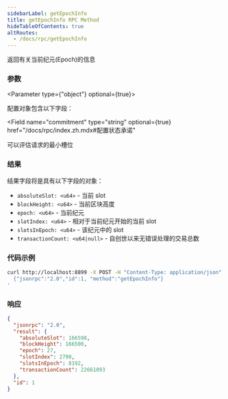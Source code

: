 ```yaml
---
sidebarLabel: getEpochInfo
title: getEpochInfo RPC Method
hideTableOfContents: true
altRoutes:
  - /docs/rpc/getEpochInfo
---
```


返回有关当前纪元(Epoch)的信息

<DocSideBySide>

<DocLeftSide>

### 参数

<Parameter type={"object"} optional={true}>

配置对象包含以下字段：

<Field
  name="commitment"
  type="string"
  optional={true}
  href="/docs/rpc/index.zh.mdx#配置状态承诺"
></Field>

<Field name="minContextSlot" type="number" optional={true}>
  可以评估请求的最小槽位
</Field>

</Parameter>

### 结果

结果字段将是具有以下字段的对象：

- `absoluteSlot: <u64>` - 当前 slot
- `blockHeight: <u64>` - 当前区块高度
- `epoch: <u64>` - 当前纪元
- `slotIndex: <u64>` - 相对于当前纪元开始的当前 slot
- `slotsInEpoch: <u64>` - 该纪元中的 slot
- `transactionCount: <u64|null>` - 自创世以来无错误处理的交易总数

</DocLeftSide>
<DocRightSide>

### 代码示例

```bash
curl http://localhost:8899 -X POST -H "Content-Type: application/json" -d '
  {"jsonrpc":"2.0","id":1, "method":"getEpochInfo"}
'
```

### 响应

```json
{
  "jsonrpc": "2.0",
  "result": {
    "absoluteSlot": 166598,
    "blockHeight": 166500,
    "epoch": 27,
    "slotIndex": 2790,
    "slotsInEpoch": 8192,
    "transactionCount": 22661093
  },
  "id": 1
}
```

</DocRightSide>
</DocSideBySide>
